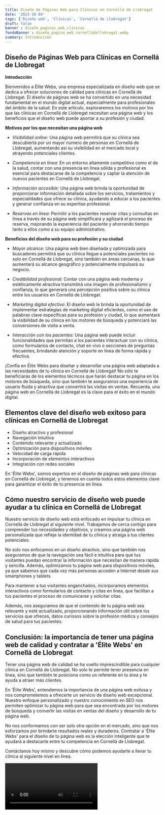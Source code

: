 ```yaml
---
title: Diseño de Páginas Web para Clínicas en Cornellá de Llobregat
date: '2023-10-04'
tags: ['Diseño web', 'Clínicas', 'Cornellá de Llobregat']
draft: false
banner : diseño_paginas_web_clínicas
fondoBanner : diseño_pagina_web_cornelládellobregat.webp
summary: Introducción
---
```


## Diseño de Páginas Web para Clínicas en Cornellá de Llobregat

**Introducción**

Bienvenidos a Élite Webs, una empresa especializada en diseño web que se dedica a ofrecer soluciones de calidad para clínicas en Cornellá de Llobregat. El diseño de páginas web se ha convertido en una necesidad fundamental en el mundo digital actual, especialmente para profesionales del ámbito de la salud. En este artículo, exploraremos los motivos por los que las clínicas en Cornellá de Llobregat necesitan una página web y los beneficios que el diseño web puede aportar a su profesión y ciudad.

**Motivos por los que necesitan una página web**

- *Visibilidad online*: Una página web permitirá que su clínica sea descubierta por un mayor número de personas en Cornellá de Llobregat, aumentando así su visibilidad en el mercado local y atrayendo potenciales clientes.

- *Competencia en línea*: En un entorno altamente competitivo como el de la salud, contar con una presencia en línea sólida y profesional es esencial para destacarse de la competencia y captar la atención de nuevos pacientes en Cornellá de Llobregat.

- *Información accesible*: Una página web brinda la oportunidad de proporcionar información detallada sobre los servicios, tratamientos y especialidades que ofrece su clínica, ayudando a educar a los pacientes y generar confianza en su expertise profesional.

- *Reservas en línea*: Permitir a los pacientes reservar citas y consultas en línea a través de su página web simplificará y agilizará el proceso de reserva, mejorando la experiencia del paciente y ahorrando tiempo tanto a ellos como a su equipo administrativo.

**Beneficios del diseño web para su profesión y su ciudad**

- *Mayor alcance*: Una página web bien diseñada y optimizada para buscadores permitirá que su clínica llegue a potenciales pacientes no solo en Cornellá de Llobregat, sino también en áreas cercanas, lo que aumentará su alcance geográfico y potencialmente impulsará su negocio.

- *Credibilidad profesional*: Contar con una página web moderna y estéticamente atractiva transmitirá una imagen de profesionalismo y confianza, lo que generará una percepción positiva sobre su clínica entre los usuarios en Cornellá de Llobregat.

- *Marketing digital efectivo*: El diseño web le brinda la oportunidad de implementar estrategias de marketing digital eficientes, como el uso de palabras clave específicas para su profesión y ciudad, lo que aumentará la visibilidad de su clínica en los motores de búsqueda y potenciará las conversiones de visita a venta.

- *Interacción con los pacientes*: Una página web puede incluir funcionalidades que permitan a los pacientes interactuar con su clínica, como formularios de contacto, chat en vivo o secciones de preguntas frecuentes, brindando atención y soporte en línea de forma rápida y efectiva.

¡Confía en Élite Webs para diseñar y desarrollar una página web adaptada a las necesidades de tu clínica en Cornellá de Llobregat! No sólo te beneficiarás de los elementos técnicos que harán destacar tu página en los motores de búsqueda, sino que también te aseguramos una experiencia de usuario fluida y atractiva que convertirá las visitas en ventas. Recuerda, una página web en Cornellá de Llobregat es la clave para el éxito en el mundo digital.

<GifSeo />

<Cta />

## Elementos clave del diseño web exitoso para clínicas en Cornellá de Llobregat

- Diseño atractivo y profesional
- Navegación intuitiva
- Contenido relevante y actualizado
- Optimización para dispositivos móviles
- Velocidad de carga rápida
- Incorporación de elementos interactivos
- Integración con redes sociales

En 'Élite Webs', somos expertos en el diseño de páginas web para clínicas en Cornellá de Llobregat, y tenemos en cuenta todos estos elementos clave para garantizar el éxito de tu presencia en línea.

## Cómo nuestro servicio de diseño web puede ayudar a tu clínica en Cornellá de Llobregat

Nuestro servicio de diseño web está enfocado en impulsar tu clínica en Cornellá de Llobregat al siguiente nivel. Trabajamos de cerca contigo para comprender tus necesidades y objetivos, y creamos una página web personalizada que refleje la identidad de tu clínica y atraiga a tus clientes potenciales.

No solo nos enfocamos en un diseño atractivo, sino que también nos aseguramos de que la navegación sea fácil e intuitiva para que tus visitantes puedan encontrar la información que necesitan de manera rápida y sencilla. Además, optimizamos tu página web para dispositivos móviles, ya que sabemos que cada vez más personas acceden a Internet desde sus smartphones y tablets.

Para mantener a tus visitantes enganchados, incorporamos elementos interactivos como formularios de contacto y citas en línea, que facilitan a tus pacientes el proceso de comunicarse y solicitar citas.

Además, nos aseguramos de que el contenido de tu página web sea relevante y esté actualizado, proporcionando información útil sobre los servicios que ofreces, datos curiosos sobre la profesión médica y consejos de salud para tus pacientes.

## Conclusión: la importancia de tener una página web de calidad y contratar a 'Élite Webs' en Cornellá de Llobregat

Tener una página web de calidad se ha vuelto imprescindible para cualquier clínica en Cornellá de Llobregat. No solo te permite tener presencia en línea, sino que también te posiciona como un referente en tu área y te ayuda a atraer más clientes.

En 'Élite Webs', entendemos la importancia de una página web exitosa y nos comprometemos a ofrecerte un servicio de diseño web excepcional. Nuestro enfoque personalizado y nuestro conocimiento en SEO nos permiten optimizar tu página web para que sea encontrada por los motores de búsqueda y convertir las visitas en ventas del diseño y desarrollo de tu página web.

No nos conformamos con ser solo otra opción en el mercado, sino que nos esforzamos por brindarte resultados reales y duraderos. Contratar a 'Élite Webs' para el diseño de tu página web es la elección inteligente que te ayudará a destacarte entre tu competencia en Cornellá de Llobregat.

Contáctanos hoy mismo y descubre cómo podemos ayudarte a llevar tu clínica al siguiente nivel en línea.

<Video />

<CtaBot job='Clínicas' city='Cornellá de Llobregat'/>

<Gmaps query='Cornellá de Llobregat+españa+maps' />